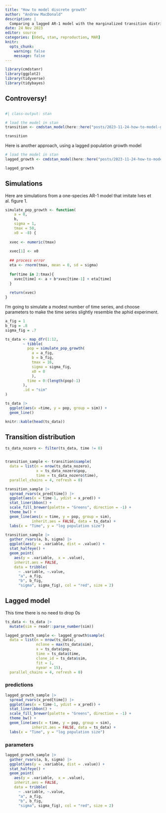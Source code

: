 ```yaml
---
title: "How to model discrete growth"
author: "Andrew MacDonald"
description: |
  Comparing a lagged AR-1 model with the marginalized transition distribution.
date: 24 Nov 2023
editor: source
categories: [UdeS, stan, reproduction, MAR]
knitr:
  opts_chunk: 
    warning: false
    message: false
---
```


```r
library(cmdstanr)
library(ggplot2)
library(tidyverse)
library(tidybayes)
```

## Controversy! 

## 


```r
#| class-output: stan

# load the model in stan
transition <- cmdstan_model(here::here("posts/2023-11-24-how-to-model-growth/ar1.stan"))

transition
```

Here is another approach, using a lagged population growth model

```r
# load the model in stan
lagged_growth <- cmdstan_model(here::here("posts/2023-11-24-how-to-model-growth/multiple_spp_ar1.stan"))

lagged_growth
```

## Simulations

Here are simulations from a one-species AR-1 model that imitate Ives et al. figure 1.

```r
simulate_pop_growth <- function(
    a = 0, 
    b, 
    sigma = 1, 
    tmax = 50, 
    x0 = -8) {
  
  xvec <- numeric(tmax)
  
  xvec[1] <- x0
  
  ## process error
  eta <- rnorm(tmax, mean = 0, sd = sigma)
  
  for(time in 2:tmax){
    xvec[time] <- a + b*xvec[time-1] + eta[time]
  }
  
  return(xvec)
}
```

I'm going to simulate a modest number of time series, and choose parameters to make the time series slightly resemble the aphid experiment.

```r
a_fig = 1
b_fig = .8
sigma_fig = .7

ts_data <- map_dfr(1:12, 
        ~ tibble(
          pop = simulate_pop_growth(
            a = a_fig, 
            b = b_fig,
            tmax = 16, 
            sigma = sigma_fig, 
            x0 = 0
            ),
          time = 0:(length(pop)-1)
        ),
        .id = "sim"
)

ts_data |> 
  ggplot(aes(x =time, y = pop, group = sim)) + 
  geom_line()
```

```r
knitr::kable(head(ts_data))
```


## Transition distribution

```r
ts_data_nozero <- filter(ts_data, time != 0)


transition_sample <- transition$sample(
  data = list(n = nrow(ts_data_nozero),
              x = ts_data_nozero$pop,
              time = ts_data_nozero$time),
  parallel_chains = 4, refresh = 0)
```


```r
transition_sample |> 
  spread_rvars(x_pred[time]) |> 
  ggplot(aes(x = time-1, ydist = x_pred)) + 
  stat_lineribbon() + 
  scale_fill_brewer(palette = "Greens", direction = -1) + 
  theme_bw() + 
  geom_line(aes(x = time, y = pop, group = sim),
            inherit.aes = FALSE, data = ts_data) + 
  labs(x = "Time", y = "log population size")
```

```r
transition_sample |>
  gather_rvars(a, b, sigma) |> 
  ggplot(aes(y = .variable, dist = .value)) + 
  stat_halfeye() + 
  geom_point(
    aes(y = .variable,  x = .value),
    inherit.aes = FALSE,
    data = tribble(
      ~ .variable, ~.value,
      "a", a_fig, 
      "b", b_fig,
      "sigma", sigma_fig), col = "red", size = 2) 

```

## Lagged model

This time there is no need to drop 0s

```r
ts_data <- ts_data |> 
  mutate(sim = readr::parse_number(sim))

lagged_growth_sample <- lagged_growth$sample(
  data = list(n = nrow(ts_data),
              nclone = max(ts_data$sim),
              x = ts_data$pop,
              time = ts_data$time,
              clone_id = ts_data$sim,
              fit = 1,
              nyear = 15),
  parallel_chains = 4, refresh = 0)
```


### predictions 

```r
lagged_growth_sample |> 
  spread_rvars(x_pred[time]) |> 
  ggplot(aes(x = time-1, ydist = x_pred)) + 
  stat_lineribbon() + 
  scale_fill_brewer(palette = "Greens", direction = -1) + 
  theme_bw() + 
  geom_line(aes(x = time, y = pop, group = sim),
            inherit.aes = FALSE, data = ts_data) + 
  labs(x = "Time", y = "log population size")
```


### parameters

```r
lagged_growth_sample |>
  gather_rvars(a, b, sigma) |> 
  ggplot(aes(y = .variable, dist = .value)) + 
  stat_halfeye() + 
  geom_point(
    aes(y = .variable,  x = .value),
    inherit.aes = FALSE,
    data = tribble(
      ~ .variable, ~.value,
      "a", a_fig, 
      "b", b_fig,
      "sigma", sigma_fig), col = "red", size = 2) 
```

